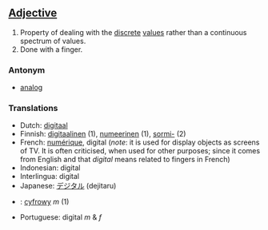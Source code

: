 ==[[Adjective]]==
#Property of dealing with the [[discrete]] [[values]] rather than a continuous spectrum of values.
#Done with a finger.

===Antonym===

*[[analog]]

===Translations===

*Dutch: [[digitaal]]
*Finnish: [[digitaalinen]] (1), [[numeerinen]] (1), [[sormi-]] (2)
*French: [[numérique]], digital (''note'': it is used for display objects as screens of TV. It is often criticised, when used for other purposes; since it comes from English and that ''digital'' means related to fingers in French)
*Indonesian: digital
*Interlingua: digital
*Japanese: [[デジタル]] (dejitaru)
*{{pl}}: [[cyfrowy]] ''m'' (1)
*Portuguese: digital ''m'' & ''f''